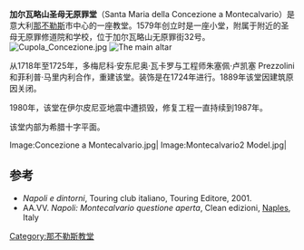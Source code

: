'''加尔瓦略山圣母无原罪堂'''（Santa Maria della Concezione a Montecalvario）是意大利[[那不勒斯|那不勒斯]]市中心的一座教堂。1579年创立时是一座小堂，附属于附近的圣母无原罪修道院和学校，位于加尔瓦略山无原罪街32号。
[[Image:Cupola_Concezione.jpg|thumb]]
[[Image:Altare_Magg.jpg|The main altar]]

从1718年至1725年，多梅尼科·安东尼奥·瓦卡罗与工程师朱塞佩·卢凯塞 Prezzolini和菲利普·马里内利合作，重建该堂。装饰是在1724年进行。1889年该堂因建筑原因关闭。

1980年，该堂在伊尔皮尼亚地震中遭损毁，修复工程一直持续到1987年。

该堂内部为希腊十字平面。

<gallery>
Image:Concezione a Montecalvario.jpg|
Image:Montecalvario2 Model.jpg|
</gallery>
{{coord|40.842816|14.246101|display=title}}

==参考==
* ''Napoli e dintorni'', Touring club italiano, Touring Editore, 2001.
*AA.VV. ''Napoli: Montecalvario questione aperta'', Clean edizioni, [[Naples|Naples]], Italy
<references/>
[[Category:那不勒斯教堂|Category:那不勒斯教堂]]